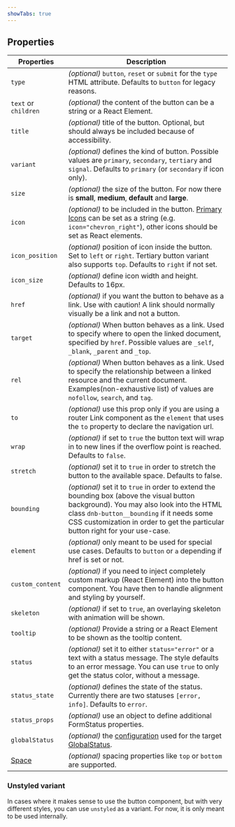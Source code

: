 ```yaml
---
showTabs: true
---
```


## Properties

| Properties                              | Description                                                                                                                                                                                                                                                            |
| --------------------------------------- | ---------------------------------------------------------------------------------------------------------------------------------------------------------------------------------------------------------------------------------------------------------------------- |
| `type`                                  | _(optional)_ `button`, `reset` or `submit` for the `type` HTML attribute. Defaults to `button` for legacy reasons.                                                                                                                                                     |
| `text` or `children`                    | _(optional)_ the content of the button can be a string or a React Element.                                                                                                                                                                                             |
| `title`                                 | _(optional)_ title of the button. Optional, but should always be included because of accessibility.                                                                                                                                                                    |
| `variant`                               | _(optional)_ defines the kind of button. Possible values are `primary`, `secondary`, `tertiary` and `signal`. Defaults to `primary` (or `secondary` if icon only).                                                                                                     |
| `size`                                  | _(optional)_ the size of the button. For now there is **small**, **medium**, **default** and **large**.                                                                                                                                                                |
| `icon`                                  | _(optional)_ to be included in the button. [Primary Icons](/icons/primary) can be set as a string (e.g. `icon="chevron_right"`), other icons should be set as React elements.                                                                                          |
| `icon_position`                         | _(optional)_ position of icon inside the button. Set to `left` or `right`. Tertiary button variant also supports `top`. Defaults to `right` if not set.                                                                                                                |
| `icon_size`                             | _(optional)_ define icon width and height. Defaults to 16px.                                                                                                                                                                                                           |
| `href`                                  | _(optional)_ if you want the button to behave as a link. Use with caution! A link should normally visually be a link and not a button.                                                                                                                                 |
| `target`                                | _(optional)_ When button behaves as a link. Used to specify where to open the linked document, specified by `href`. Possible values are `_self`, `_blank`, `_parent` and `_top`.                                                                                       |
| `rel`                                   | _(optional)_ When button behaves as a link. Used to specify the relationship between a linked resource and the current document. Examples(non-exhaustive list) of values are `nofollow`, `search`, and `tag`.                                                          |
| `to`                                    | _(optional)_ use this prop only if you are using a router Link component as the `element` that uses the `to` property to declare the navigation url.                                                                                                                   |
| `wrap`                                  | _(optional)_ if set to `true` the button text will wrap in to new lines if the overflow point is reached. Defaults to `false`.                                                                                                                                         |
| `stretch`                               | _(optional)_ set it to `true` in order to stretch the button to the available space. Defaults to false.                                                                                                                                                                |
| `bounding`                              | _(optional)_ set it to `true` in order to extend the bounding box (above the visual button background). You may also look into the HTML class `dnb-button__bounding` if it needs some CSS customization in order to get the particular button right for your use-case. |
| `element`                               | _(optional)_ only meant to be used for special use cases. Defaults to `button` or `a` depending if href is set or not.                                                                                                                                                 |
| `custom_content`                        | _(optional)_ if you need to inject completely custom markup (React Element) into the button component. You have then to handle alignment and styling by yourself.                                                                                                      |
| `skeleton`                              | _(optional)_ if set to `true`, an overlaying skeleton with animation will be shown.                                                                                                                                                                                    |
| `tooltip`                               | _(optional)_ Provide a string or a React Element to be shown as the tooltip content.                                                                                                                                                                                   |
| `status`                                | _(optional)_ set it to either `status="error"` or a text with a status message. The style defaults to an error message. You can use `true` to only get the status color, without a message.                                                                            |
| `status_state`                          | _(optional)_ defines the state of the status. Currently there are two statuses `[error, info]`. Defaults to `error`.                                                                                                                                                   |
| `status_props`                          | _(optional)_ use an object to define additional FormStatus properties.                                                                                                                                                                                                 |
| `globalStatus`                          | _(optional)_ the [configuration](/uilib/components/global-status/properties/#configuration-object) used for the target [GlobalStatus](/uilib/components/global-status).                                                                                                |
| [Space](/uilib/layout/space/properties) | _(optional)_ spacing properties like `top` or `bottom` are supported.                                                                                                                                                                                                  |

### Unstyled variant

In cases where it makes sense to use the button component, but with very different styles, you can use `unstyled` as a variant. For now, it is only meant to be used internally.
